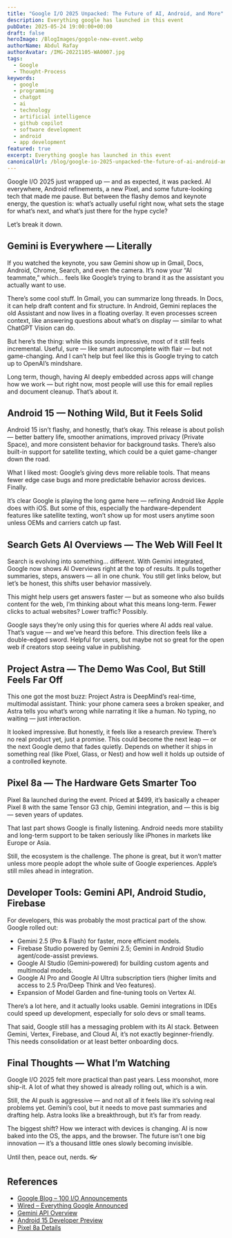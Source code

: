 ```yaml
---
title: "Google I/O 2025 Unpacked: The Future of AI, Android, and More"
description: Everything google has launched in this event
pubDate: 2025-05-24 19:00:00+00:00
draft: false
heroImage: /BlogImages/gogole-new-event.webp
authorName: Abdul Rafay
authorAvatar: /IMG-20221105-WA0007.jpg
tags:
  - Google
  - Thought-Process
keywords:
  - google
  - programming
  - chatgpt
  - ai
  - technology
  - artificial intelligence
  - github copilot
  - software development
  - android
  - app development
featured: true
excerpt: Everything google has launched in this event
canonicalUrl: /blog/google-io-2025-unpacked-the-future-of-ai-android-and-more
---
```


Google I/O 2025 just wrapped up — and as expected, it was packed. AI everywhere, Android refinements, a new Pixel, and some future-looking tech that made me pause. But between the flashy demos and keynote energy, the question is: what’s actually useful right now, what sets the stage for what’s next, and what’s just there for the hype cycle?

Let’s break it down.

## Gemini is Everywhere — Literally

If you watched the keynote, you saw Gemini show up in Gmail, Docs, Android, Chrome, Search, and even the camera. It’s now your “AI teammate,” which… feels like Google’s trying to brand it as the assistant you actually want to use.

There’s some cool stuff. In Gmail, you can summarize long threads. In Docs, it can help draft content and fix structure. In Android, Gemini replaces the old Assistant and now lives in a floating overlay. It even processes screen context, like answering questions about what’s on display — similar to what ChatGPT Vision can do.

But here’s the thing: while this sounds impressive, most of it still feels incremental. Useful, sure — like smart autocomplete with flair — but not game-changing. And I can’t help but feel like this is Google trying to catch up to OpenAI’s mindshare.

Long term, though, having AI deeply embedded across apps will change how we work — but right now, most people will use this for email replies and document cleanup. That’s about it.

## Android 15 — Nothing Wild, But it Feels Solid

Android 15 isn’t flashy, and honestly, that’s okay. This release is about polish — better battery life, smoother animations, improved privacy (Private Space), and more consistent behavior for background tasks. There’s also built-in support for satellite texting, which could be a quiet game-changer down the road.

What I liked most: Google’s giving devs more reliable tools. That means fewer edge case bugs and more predictable behavior across devices. Finally.

It’s clear Google is playing the long game here — refining Android like Apple does with iOS. But some of this, especially the hardware-dependent features like satellite texting, won’t show up for most users anytime soon unless OEMs and carriers catch up fast.

## Search Gets AI Overviews — The Web Will Feel It

Search is evolving into something… different. With Gemini integrated, Google now shows AI Overviews right at the top of results. It pulls together summaries, steps, answers — all in one chunk. You still get links below, but let’s be honest, this shifts user behavior massively.

This might help users get answers faster — but as someone who also builds content for the web, I’m thinking about what this means long-term. Fewer clicks to actual websites? Lower traffic? Possibly.

Google says they’re only using this for queries where AI adds real value. That’s vague — and we’ve heard this before. This direction feels like a double-edged sword. Helpful for users, but maybe not so great for the open web if creators stop seeing value in publishing.

## Project Astra — The Demo Was Cool, But Still Feels Far Off

This one got the most buzz: Project Astra is DeepMind’s real-time, multimodal assistant. Think: your phone camera sees a broken speaker, and Astra tells you what’s wrong while narrating it like a human. No typing, no waiting — just interaction.

It looked impressive. But honestly, it feels like a research preview. There’s no real product yet, just a promise. This could become the next leap — or the next Google demo that fades quietly. Depends on whether it ships in something real (like Pixel, Glass, or Nest) and how well it holds up outside of a controlled keynote.

## Pixel 8a — The Hardware Gets Smarter Too

Pixel 8a launched during the event. Priced at $499, it’s basically a cheaper Pixel 8 with the same Tensor G3 chip, Gemini integration, and — this is big — seven years of updates.

That last part shows Google is finally listening. Android needs more stability and long-term support to be taken seriously like iPhones in markets like Europe or Asia.

Still, the ecosystem is the challenge. The phone is great, but it won’t matter unless more people adopt the whole suite of Google experiences. Apple’s still miles ahead in integration.

## Developer Tools: Gemini API, Android Studio, Firebase

For developers, this was probably the most practical part of the show. Google rolled out:

- Gemini 2.5 (Pro & Flash) for faster, more efficient models.
- Firebase Studio powered by Gemini 2.5; Gemini in Android Studio agent/code-assist previews.
- Google AI Studio (Gemini‑powered) for building custom agents and multimodal models.
- Google AI Pro and Google AI Ultra subscription tiers (higher limits and access to 2.5 Pro/Deep Think and Veo features).
- Expansion of Model Garden and fine-tuning tools on Vertex AI.

There’s a lot here, and it actually looks usable. Gemini integrations in IDEs could speed up development, especially for solo devs or small teams.

That said, Google still has a messaging problem with its AI stack. Between Gemini, Vertex, Firebase, and Cloud AI, it’s not exactly beginner-friendly. This needs consolidation or at least better onboarding docs.

## Final Thoughts — What I’m Watching

Google I/O 2025 felt more practical than past years. Less moonshot, more ship-it. A lot of what they showed is already rolling out, which is a win.

Still, the AI push is aggressive — and not all of it feels like it’s solving real problems yet. Gemini’s cool, but it needs to move past summaries and drafting help. Astra looks like a breakthrough, but it’s far from ready.

The biggest shift? How we interact with devices is changing. AI is now baked into the OS, the apps, and the browser. The future isn’t one big innovation — it’s a thousand little ones slowly becoming invisible.

Until then, peace out, nerds. 👓

## References

- [Google Blog – 100 I/O Announcements](https://blog.google/technology/ai/google-io-2025-all-our-announcements/)
- [Wired – Everything Google Announced](https://www.wired.com/story/everything-google-announced-at-io-2025)
- [Gemini API Overview](https://ai.google.dev/)
- [Android 15 Developer Preview](https://developer.android.com/about/versions/15)
- [Pixel 8a Details](https://store.google.com/product/pixel_8a)
